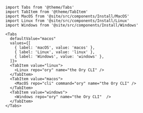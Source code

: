 ```mdx-code-block
import Tabs from '@theme/Tabs'
import TabItem from '@theme/TabItem'
import MacOS from '@site/src/components/Install/MacOS'
import Linux from '@site/src/components/Install/Linux'
import Windows from '@site/src/components/Install/Windows'

<Tabs
  defaultValue="macos"
  values={[
    { label: 'macOS', value: 'macos' },
    { label: 'Linux', value: 'linux' },
    { label: 'Windows', value: 'windows' },
  ]}>
  <TabItem value="linux">
    <Linux repo="ory" name="the Ory CLI" />
  </TabItem>
  <TabItem value="macos">
    <MacOS repo="cli" command="ory" name="the Ory CLI" />
  </TabItem>
  <TabItem value="windows">
    <Windows repo="ory" name="the Ory CLI"  />
  </TabItem>
</Tabs>
```
